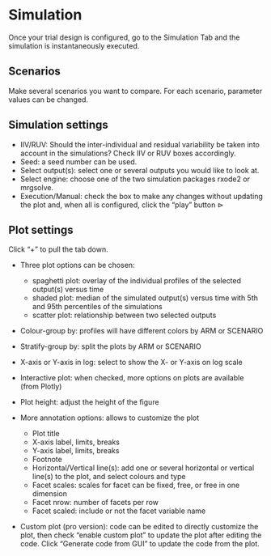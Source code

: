 # Simulation

Once your trial design is configured, go to the Simulation Tab and the simulation is instantaneously executed.

## Scenarios
Make several scenarios you want to compare. For each scenario, parameter values can be changed.

## Simulation settings
* IIV/RUV: Should the inter-individual and residual variability be taken into account in the simulations? Check IIV or RUV boxes accordingly.
* Seed: a seed number can be used.
* Select output(s): select one or several outputs you would like to look at.
* Select engine: choose one of the two simulation packages rxode2 or mrgsolve.
* Execution/Manual: check the box to make any changes without updating the plot and, when all is configured, click the “play” button $\vartriangleright$

## Plot settings
Click “+” to pull the tab down.

* Three plot options can be chosen:
  * spaghetti plot: overlay of the individual profiles of the selected output(s) versus time
  * shaded plot: median of the simulated output(s) versus time with 5th and 95th percentiles of the simulations
  *   scatter plot: relationship between two selected outputs

* Colour-group by: profiles will have different colors by ARM or SCENARIO

* Stratify-group by: split the plots by ARM or SCENARIO

* X-axis or Y-axis in log: select to show the X- or Y-axis on log scale

* Interactive plot: when checked, more options on plots are available (from Plotly)

* Plot height: adjust the height of the figure

* More annotation options: allows to customize the plot
  * Plot title
  * X-axis label, limits, breaks
  * Y-axis label, limits, breaks
  * Footnote
  * Horizontal/Vertical line(s): add one or several horizontal or vertical line(s) to the plot, and select colours and type
  * Facet scales: scales for facet can be fixed, free, or free in one dimension
  * Facet nrow: number of facets per row
  * Facet scaled: include or not the facet variable name

* Custom plot (pro version): code can be edited to directly customize the plot, then check “enable custom plot” to update the plot after editing the code. Click “Generate code from GUI” to update the code from the plot.
